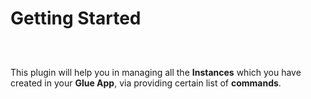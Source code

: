 
<Meta />



# Getting Started

##

<br />

This plugin will help you in managing all the **Instances** which you
have created in your **Glue App**, via providing certain list of **commands**.
